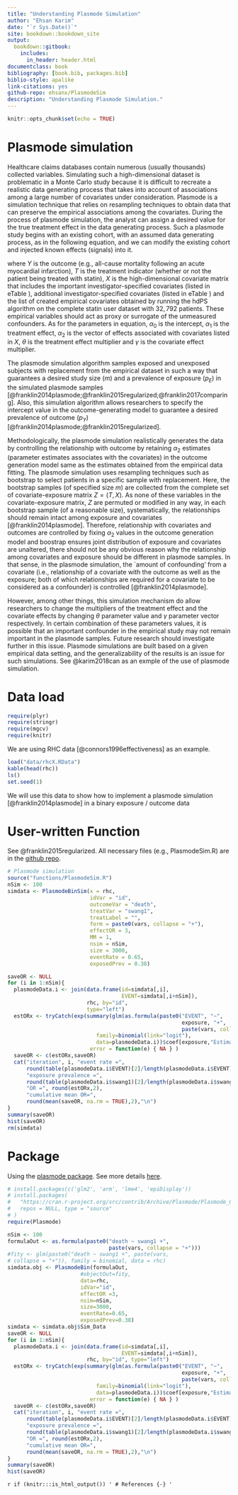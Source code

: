 ```yaml
--- 
title: "Understanding Plasmode Simulation"
author: "Ehsan Karim"
date: "`r Sys.Date()`"
site: bookdown::bookdown_site
output:
  bookdown::gitbook:
    includes:
      in_header: header.html
documentclass: book
bibliography: [book.bib, packages.bib]
biblio-style: apalike
link-citations: yes
github-repo: ehsanx/PlasmodeSim
description: "Understanding Plasmode Simulation."
---
```


```r
knitr::opts_chunk$set(echo = TRUE)
```


# Plasmode simulation

Healthcare claims databases contain numerous (usually thousands) collected variables. Simulating such a high-dimensional dataset is problematic in a Monte Carlo study because it is difficult to recreate a realistic data generating process that takes into account of associations among a large number of covariates under consideration. Plasmode is a simulation technique that relies on resampling techniques to obtain data that can preserve the empirical associations among the covariates. During the process of plasmode simulation, the analyst can assign a desired value for the true treatment effect in the data generating process. Such a plasmode study begins with an existing cohort, with an assumed data generating process, as in the following equation, and we can modify the existing cohort and injected known effects (signals) into it.

\begin{eqnarray}\label{plasmodeequation}
{logit\big[Pr(Y = 1)\big] = \alpha_0 + \theta \times \alpha_1 T + \gamma \times \alpha_2 X,}
\end{eqnarray}
where $Y$ is the outcome (e.g., all-cause mortality following an acute myocardial infarction), $T$ is the treatment indicator (whether or not the patient being treated with statin), $X$ is the high-dimensional covariate matrix that includes the important investigator-specified covariates (listed in eTable \ref{tab1}), additional investigator-specified covariates (listed in eTable \ref{tab1b}) and the list of created empirical covariates obtained by running the hdPS algorithm on the complete statin user dataset with $32,792$ patients. These empirical variables should act as proxy or surrogate of the unmeasured confounders. As for the parameters in equation, $\alpha_0$ is the intercept, $\alpha_1$ is the treatment effect, $\alpha_2$ is the vector of effects associated with covariates listed in $X$, $\theta$ is the treatment effect multiplier and $\gamma$ is the covariate effect multiplier. 

The plasmode simulation algorithm samples exposed and unexposed subjects with replacement from the empirical dataset in such a way that guarantees a desired study size ($m$) and a prevalence of exposure ($p_E$) in the simulated plasmode samples [@franklin2014plasmode;@franklin2015regularized;@franklin2017comparing]. Also, this simulation algorithm allows researchers to specify the intercept value in the outcome-generating model to guarantee a desired prevalence of outcome ($p_Y$) [@franklin2014plasmode;@franklin2015regularized].

Methodologically, the plasmode simulation realistically generates the data by controlling the relationship with outcome by retaining $\alpha_2$ estimates (parameter estimates associates with the covariates) in the outcome generation model same as the estimates obtained from the empirical data fitting. The plasmode simulation uses resampling techniques such as bootstrap to select patients in a specific sample with replacement. Here, the bootstrap samples (of specified size $m$) are collected from the complete set of covariate-exposure matrix $Z = (T,X)$. As none of these variables in the covariate-exposure matrix, $Z$ are permuted or modified in any way, in each bootstrap sample (of a reasonable size), systematically, the relationships should remain intact among exposure and covariates [@franklin2014plasmode]. Therefore, relationship with covariates and outcomes are controlled by fixing $\alpha_2$ values in the outcome generation model and boostrap ensures joint distribution of exposure and covariates are unaltered, there should not be any obvious reason why the relationship among covariates and exposure should be different in plasmode samples. In that sense, in the plasmode simulation, the `amount of confounding' from a covariate (i.e., relationship of a covariate with the outcome as well as the exposure; both of which relationships are required for a covariate to be considered as a confounder) is controlled [@franklin2014plasmode].

However, among other things, this simulation mechanism do allow researchers to change the multipliers of the treatment effect and the covariate effects by changing $\theta$ parameter value and $\gamma$ parameter vector respectively. In certain combination of these parameters values, it is possible that an important confounder in the empirical study may not remain important in the plasmode samples. Future research should investigate further in this issue. Plasmode simulations are built based on a given empirical data setting, and the generalizability of the results is an issue for such simulations. See @karim2018can as an exmple of the use of plasmode simulation. 

# Data load

```r
require(plyr) 
require(stringr)
require(mgcv)
require(knitr)
```

We are using RHC data [@connors1996effectiveness] as an example.

```r
load("data/rhcX.RData")
kable(head(rhc))
ls()
set.seed(1)
```

We will use this data to show how to implement a plasmode simulation [@franklin2014plasmode] in a binary exposure / outcome data


# User-written Function

See @franklin2015regularized. All necessary files (e.g., PlasmodeSim.R) are in the [github repo](https://github.com/ehsanx/PlasmodeSim).  

```r
# Plasmode simulation
source("functions/PlasmodeSim.R")
nSim <- 100
simdata <- PlasmodeBinSim(x = rhc, 
                          idVar = "id", 
                          outcomeVar = "death", 
                          treatVar = "swang1", 
                          treatLabel = "",
                          form = paste0(vars, collapse = "+"), 
                          effectOR = 3, 
                          MM = 1, 
                          nsim = nSim, 
                          size = 3000, 
                          eventRate = 0.65, 
                          exposedPrev = 0.38)

saveOR <- NULL
for (i in 1:nSim){
  plasmodeData.i <- join(data.frame(id=simdata[,i],
                                    EVENT=simdata[,i+nSim]), 
                         rhc, by="id", 
                         type="left")
  estORx <- tryCatch(exp(summary(glm(as.formula(paste0("EVENT", "~", 
                                                       exposure, "+", 
                                                       paste(vars, collapse = "+"))),
                            family=binomial(link="logit"),
                            data=plasmodeData.i))$coef[exposure,"Estimate"]),
                          error = function(e) { NA } )
  saveOR <- c(estORx,saveOR)
  cat("iteration", i, "event rate =", 
      round(table(plasmodeData.i$EVENT)[2]/length(plasmodeData.i$EVENT),2),
      "exposure prevalence =", 
      round(table(plasmodeData.i$swang1)[2]/length(plasmodeData.i$swang1),2),
      "OR =", round(estORx,2),
      "cumulative mean OR=", 
      round(mean(saveOR, na.rm = TRUE),2),"\n")
}
summary(saveOR)
hist(saveOR)
rm(simdata)
```

# Package

Using the [plasmode package](https://cran.r-project.org/web/packages/Plasmode/index.html). See more details [here](https://www.drugepi.org/dope/software#Plasmode).

```r
# install.packages(c('glm2', 'arm', 'lme4', 'epiDisplay'))
# install.packages(
#   "https://cran.r-project.org/src/contrib/Archive/Plasmode/Plasmode_0.1.0.tar.gz", 
#   repos = NULL, type = "source"
# )
require(Plasmode)
```


```r
nSim <- 100
formulaOut <- as.formula(paste0("death ~ swang1 +", 
                                paste(vars, collapse = "+")))
#fity <- glm(paste0("death ~ swang1 +", paste(vars, 
# collapse = "+")), family = binomial, data = rhc)
simdata.obj <- PlasmodeBin(formulaOut,
                       #objectOut=fity, 
                       data=rhc,
                       idVar="id",
                       effectOR =3,
                       nsim=nSim, 
                       size=3000, 
                       eventRate=0.65, 
                       exposedPrev=0.38)
simdata <- simdata.obj$Sim_Data
saveOR <- NULL
for (i in 1:nSim){
  plasmodeData.i <- join(data.frame(id=simdata[,i],
                                    EVENT=simdata[,i+nSim]), 
                         rhc, by="id", type="left")
  estORx <- tryCatch(exp(summary(glm(as.formula(paste0("EVENT", "~", 
                                                       exposure, "+", 
                                                       paste(vars, collapse = "+"))),
                            family=binomial(link="logit"),
                            data=plasmodeData.i))$coef[exposure,"Estimate"]),
                          error = function(e) { NA } )
  saveOR <- c(estORx,saveOR)
  cat("iteration", i, "event rate =", 
      round(table(plasmodeData.i$EVENT)[2]/length(plasmodeData.i$EVENT),2),
      "exposure prevalence =", 
      round(table(plasmodeData.i$swang1)[2]/length(plasmodeData.i$swang1),2),
      "OR =", round(estORx,2),
      "cumulative mean OR=", 
      round(mean(saveOR, na.rm = TRUE),2),"\n")
}
summary(saveOR)
hist(saveOR)
```

`r if (knitr:::is_html_output()) '
# References {-}
'`
<div id="refs"></div>
